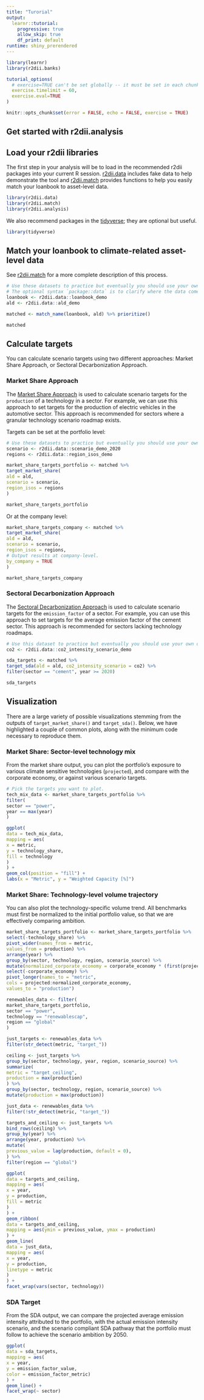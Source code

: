 ```yaml
---
title: "Turorial"
output: 
  learnr::tutorial:
    progressive: true
    allow_skip: true
    df_print: default
runtime: shiny_prerendered
---
```



```r
library(learnr)
library(r2dii.banks)

tutorial_options(
  # exercise=TRUE can't be set globally -- it must be set in each chunk
  exercise.timelimit = 60,
  exercise.eval=TRUE
)

knitr::opts_chunk$set(error = FALSE, echo = FALSE, exercise = TRUE)
```


## Get started with r2dii.analysis




## Load your r2dii libraries

The first step in your analysis will be to load in the recommended r2dii packages into your current R session. [r2dii.data](https://2degreesinvesting.github.io/r2dii.data) includes fake data to help demonstrate the tool and [r2dii.match](https://2degreesinvesting.github.io/r2dii.match) provides functions to help you easily match your loanbook to asset-level data.

```r
library(r2dii.data)
library(r2dii.match)
library(r2dii.analysis)
```

We also recommend packages in the [tidyverse](https://www.tidyverse.org/); they are optional but useful.

```r
library(tidyverse)
```

## Match your loanbook to climate-related asset-level data

See [r2dii.match](https://2degreesinvesting.github.io/r2dii.match) for a more complete description of this process.

```r
# Use these datasets to practice but eventually you should use your own data.
# The optional syntax `package::data` is to clarify where the data comes from.
loanbook <- r2dii.data::loanbook_demo
ald <- r2dii.data::ald_demo

matched <- match_name(loanbook, ald) %>% prioritize()

matched
```

## Calculate targets

You can calculate scenario targets using two different approaches: Market Share Approach, or Sectoral Decarbonization Approach.

### Market Share Approach

The [Market Share Approach](https://2degreesinvesting.github.io/r2dii.analysis/articles/target-sda.html) is used to calculate scenario targets for the `production` of a technology in a sector. For example, we can use this approach to set targets for the production of electric vehicles in the automotive sector. This approach is recommended for sectors where a granular technology scenario roadmap exists.

Targets can be set at the portfolio level:

```r
# Use these datasets to practice but eventually you should use your own data.
scenario <- r2dii.data::scenario_demo_2020
regions <- r2dii.data::region_isos_demo

market_share_targets_portfolio <- matched %>%
target_market_share(
ald = ald,
scenario = scenario,
region_isos = regions
)

market_share_targets_portfolio
```

Or at the company level:

```r
market_share_targets_company <- matched %>%
target_market_share(
ald = ald,
scenario = scenario,
region_isos = regions,
# Output results at company-level.
by_company = TRUE
)

market_share_targets_company
```

### Sectoral Decarbonization Approach

The [Sectoral Decarbonization Approach](https://2degreesinvesting.github.io/r2dii.analysis/articles/target-market-share.html) is used to calculate scenario targets for the `emission_factor` of a sector. For example, you can use this approach to set targets for the average emission factor of the cement sector. This approach is recommended for sectors lacking technology roadmaps.

```r
# Use this dataset to practice but eventually you should use your own data.
co2 <- r2dii.data::co2_intensity_scenario_demo

sda_targets <- matched %>%
target_sda(ald = ald, co2_intensity_scenario = co2) %>%
filter(sector == "cement", year >= 2020)

sda_targets
```

## Visualization

There are a large variety of possible visualizations stemming from the outputs of `target_market_share()` and `target_sda()`. Below, we have highlighted a couple of common plots, along with the minimum code necessary to reproduce them.

### Market Share: Sector-level technology mix

From the market share output, you can plot the portfolio's exposure to various climate sensitive technologies (`projected`), and compare with the corporate economy, or against various scenario targets.

```r
# Pick the targets you want to plot.
tech_mix_data <- market_share_targets_portfolio %>%
filter(
sector == "power",
year == max(year)
)
```

```r
ggplot(
data = tech_mix_data,
mapping = aes(
x = metric,
y = technology_share,
fill = technology
)
) +
geom_col(position = "fill") +
labs(x = "Metric", y = "Weighted Capacity [%]")
```

### Market Share: Technology-level volume trajectory

You can also plot the technology-specific volume trend. All benchmarks must first be normalized to the initial portfolio value, so that we are effectively comparing ambition.

```r
market_share_targets_portfolio <- market_share_targets_portfolio %>%
select(-technology_share) %>%
pivot_wider(names_from = metric,
values_from = production) %>%
arrange(year) %>%
group_by(sector, technology, region, scenario_source) %>%
mutate(normalized_corporate_economy = corporate_economy * (first(projected)/first(corporate_economy))) %>%
select(-corporate_economy) %>%
pivot_longer(names_to = "metric",
cols = projected:normalized_corporate_economy,
values_to = "production")

renewables_data <- filter(
market_share_targets_portfolio,
sector == "power",
technology == "renewablescap",
region == "global"
)

just_targets <- renewables_data %>%
filter(str_detect(metric, "target_"))

ceiling <- just_targets %>%
group_by(sector, technology, year, region, scenario_source) %>%
summarize(
metric = "target_ceiling",
production = max(production)
) %>%
group_by(sector, technology, region, scenario_source) %>%
mutate(production = max(production))

just_data <- renewables_data %>%
filter(!str_detect(metric, "target_"))

targets_and_ceiling <- just_targets %>%
bind_rows(ceiling) %>%
group_by(year) %>%
arrange(year, production) %>%
mutate(
previous_value = lag(production, default = 0),
) %>%
filter(region == "global")
```

```r
ggplot(
data = targets_and_ceiling,
mapping = aes(
x = year,
y = production,
fill = metric
)
) +
geom_ribbon(
data = targets_and_ceiling,
mapping = aes(ymin = previous_value, ymax = production)
) +
geom_line(
data = just_data,
mapping = aes(
x = year,
y = production,
linetype = metric
)
) +
facet_wrap(vars(sector, technology))
```


### SDA Target

From the SDA output, we can compare the projected average emission intensity attributed to the portfolio, with the actual emission intensity scenario, and the scenario compliant SDA pathway that the portfolio must follow to achieve the scenario ambition by 2050.

```r
ggplot(
data = sda_targets,
mapping = aes(
x = year,
y = emission_factor_value,
color = emission_factor_metric)
) +
geom_line() +
facet_wrap(~ sector)
```
